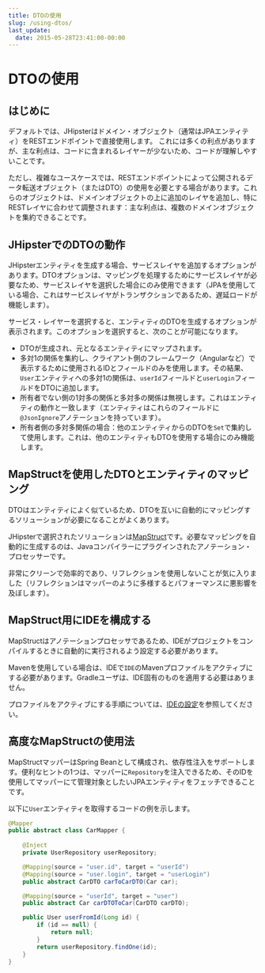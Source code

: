 ```yaml
---
title: DTOの使用
slug: /using-dtos/
last_update:
  date: 2015-05-28T23:41:00-00:00
---
```


# <i class="fa fa-briefcase"></i> DTOの使用

## はじめに

デフォルトでは、JHipsterはドメイン・オブジェクト（通常はJPAエンティティ）をRESTエンドポイントで直接使用します。
これには多くの利点がありますが、主な利点は、コードに含まれるレイヤーが少ないため、コードが理解しやすいことです。

ただし、複雑なユースケースでは、RESTエンドポイントによって公開されるデータ転送オブジェクト（またはDTO）の使用を必要とする場合があります。これらのオブジェクトは、ドメインオブジェクトの上に追加のレイヤを追加し、特にRESTレイヤに合わせて調整されます：主な利点は、複数のドメインオブジェクトを集約できることです。

## JHipsterでのDTOの動作

JHipsterエンティティを生成する場合、サービスレイヤを追加するオプションがあります。DTOオプションは、マッピングを処理するためにサービスレイヤが必要なため、サービスレイヤを選択した場合にのみ使用できます（JPAを使用している場合、これはサービスレイヤがトランザクションであるため、遅延ロードが機能します）。

サービス・レイヤーを選択すると、エンティティのDTOを生成するオプションが表示されます。このオプションを選択すると、次のことが可能になります。

- DTOが生成され、元となるエンティティにマップされます。
- 多対1の関係を集約し、クライアント側のフレームワーク（Angularなど）で表示するために使用されるIDとフィールドのみを使用します。その結果、`User`エンティティへの多対1の関係は、`userId`フィールドと`userLogin`フィールドをDTOに追加します。
- 所有者でない側の1対多の関係と多対多の関係は無視します。これはエンティティの動作と一致します（エンティティはこれらのフィールドに`@JsonIgnore`アノテーションを持っています）。
- 所有者側の多対多関係の場合：他のエンティティからのDTOを`Set`で集約して使用します。これは、他のエンティティもDTOを使用する場合にのみ機能します。

## MapStructを使用したDTOとエンティティのマッピング

DTOはエンティティによく似ているため、DTOを互いに自動的にマッピングするソリューションが必要になることがよくあります。

JHipsterで選択されたソリューションは[MapStruct](http://mapstruct.org/)です。必要なマッピングを自動的に生成するのは、Javaコンパイラーにプラグインされたアノテーション・プロセッサーです。

非常にクリーンで効率的であり、リフレクションを使用しないことが気に入りました（リフレクションはマッパーのように多様するとパフォーマンスに悪影響を及ぼします）。

## MapStruct用にIDEを構成する

MapStructはアノテーションプロセッサであるため、IDEがプロジェクトをコンパイルするときに自動的に実行されるよう設定する必要があります。

Mavenを使用している場合は、IDEで`IDE`のMavenプロファイルをアクティブにする必要があります。Gradleユーザは、IDE固有のものを適用する必要はありません。

プロファイルをアクティブにする手順については、[IDEの設定](/configuring-ide/)を参照してください。

## 高度なMapStructの使用法

MapStructマッパーはSpring Beanとして構成され、依存性注入をサポートします。便利なヒントの1つは、マッパーに`Repository`を注入できるため、そのIDを使用してマッパーにて管理対象としたいJPAエンティティをフェッチできることです。

以下に`User`エンティティを取得するコードの例を示します。
```java
@Mapper
public abstract class CarMapper {
    
    @Inject
    private UserRepository userRepository;

    @Mapping(source = "user.id", target = "userId")
    @Mapping(source = "user.login", target = "userLogin")
    public abstract CarDTO carToCarDTO(Car car);

    @Mapping(source = "userId", target = "user")
    public abstract Car carDTOToCar(CarDTO carDTO);

    public User userFromId(Long id) {
        if (id == null) {
            return null;
        }
        return userRepository.findOne(id);
    }
}
```
